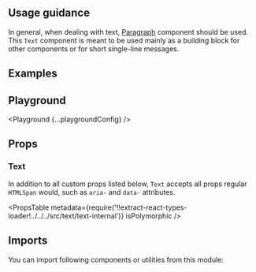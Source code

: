 


<Layout title="Text" description="🚧 This page is under construction">

## Usage guidance

In general, when dealing with text, [Paragraph](/components/paragraph) component should be used. This `Text` component is meant to be used mainly as a building block for other components or for short single-line messages.

## Examples

<Example title="Basic usage" path="text/basic-usage">
  <BasicUsage />
</Example>

## Playground

<Playground {...playgroundConfig} />

## Props

### Text

In addition to all custom props listed below, `Text` accepts all props regular `HTMLSpan` would, such as `aria-` and `data-` attributes.

<PropsTable
  metadata={require('!!extract-react-types-loader!../../../src/text/text-internal')}
  isPolymorphic
/>

## Imports

You can import following components or utilities from this module:

<Imports module={TextExports} path="@datacamp/waffles/text" />

</Layout>
